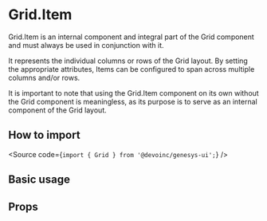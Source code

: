

<Meta of={Stories} />

# Grid.Item

Grid.Item is an internal component and integral part of the Grid component and
must always be used in conjunction with it.

It represents the individual columns or rows of the Grid layout.
By setting the appropriate attributes, Items can be configured to span across
multiple columns and/or rows.

It is important to note that using the Grid.Item component on its own without
the Grid component is meaningless, as its purpose is to serve as an internal
component of the Grid layout.

## How to import

<Source code={`import { Grid } from '@devoinc/genesys-ui';`} />

## Basic usage

<Canvas of={Stories.Playground} />

## Props

<ArgTypes of={Stories} />
